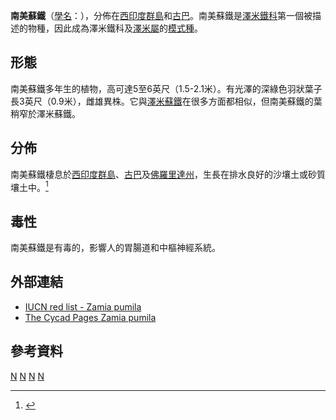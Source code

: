 {{Speciesbox 
| taxon = Zamia pumila
| authority = [[Carolus_Linnaeus|L.]]
| status = NT 
| status_system = IUCN3.1
| trend = down
| image = Zamia pumila.jpg
}}

'''南美蘇鐵'''（[[學名|學名]]：{{lang|la|Zamia pumila}}），分佈在[[西印度群島|西印度群島]]和[[古巴|古巴]]。南美蘇鐵是[[澤米鐵科|澤米鐵科]]第一個被描述的物種，因此成為澤米鐵科及[[澤米屬|澤米屬]]的[[模式種|模式種]]。

==形態==
南美蘇鐵多年生的植物，高可達5至6英尺（1.5-2.1米）。有光澤的深綠色羽狀葉子長3英尺（0.9米），雌雄異株。它與[[澤米蘇鐵|澤米蘇鐵]]在很多方面都相似，但南美蘇鐵的葉稍窄於澤米蘇鐵。

==分佈==
南美蘇鐵棲息於[[西印度群島|西印度群島]]、[[古巴|古巴]]及[[佛羅里達州|佛羅里達州]]，生長在排水良好的沙壤土或砂質壤土中。<ref>{{Cite web |url=http://www.floridata.com/ref/z/zam_flor.cfm |title=Zamia pumila |accessdate=2013-12-04 |archive-date=2013-12-20 |archive-url=https://web.archive.org/web/20131220005950/http://www.floridata.com/ref/Z/zam_flor.cfm |dead-url=no }}</ref>

==毒性==
南美蘇鐵是有毒的，影響人的胃腸道和中樞神經系統。

==外部連結==
*[http://www.iucnredlist.org/details/42177/0 IUCN red list - Zamia pumila]{{Wayback|url=http://www.iucnredlist.org/details/42177/0 |date=20150402114240 }}
*[http://plantnet.rbgsyd.nsw.gov.au/cgi-bin/cycadpg?taxname=Zamia+pumila The Cycad Pages Zamia pumila]{{Wayback|url=http://plantnet.rbgsyd.nsw.gov.au/cgi-bin/cycadpg?taxname=Zamia+pumila |date=20140623221424 }}

==參考資料==
{{reflist}}
{{Taxonbar}}

[[Category:澤米属|N]]
[[Category:有毒植物|N]]
[[Category:古巴植物|N]]
[[Category:美國植物|N]]